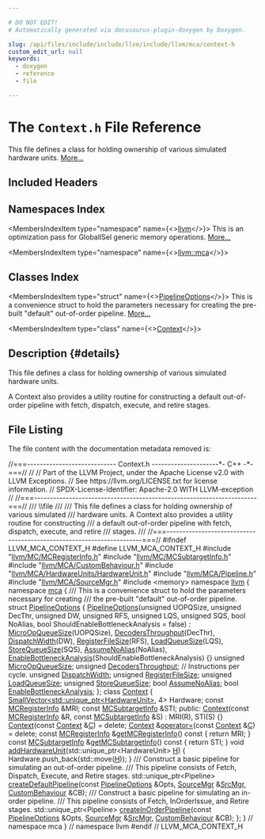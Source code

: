 ```yaml
---

# DO NOT EDIT!
# Automatically generated via docusaurus-plugin-doxygen by Doxygen.

slug: /api/files/include/include/llvm/include/llvm/mca/context-h
custom_edit_url: null
keywords:
  - doxygen
  - reference
  - file

---
```





# The `Context.h` File Reference

<DoxygenPage pluginConfig={pluginConfig}>

This file defines a class for holding ownership of various simulated hardware units. <a href="#details">More...</a>

## Included Headers

<IncludesList>
<IncludesListItem
  filePath="llvm/MC/MCRegisterInfo.h"
  permalink="/docs/api/files/include/include/llvm/include/llvm/mc/mcregisterinfo-h"
  isLocal="true" />
<IncludesListItem
  filePath="llvm/MC/MCSubtargetInfo.h"
  permalink="/docs/api/files/include/include/llvm/include/llvm/mc/mcsubtargetinfo-h"
  isLocal="true" />
<IncludesListItem
  filePath="llvm/MCA/CustomBehaviour.h"
  permalink="/docs/api/files/include/include/llvm/include/llvm/mca/custombehaviour-h"
  isLocal="true" />
<IncludesListItem
  filePath="llvm/MCA/HardwareUnits/HardwareUnit.h"
  permalink="/docs/api/files/include/include/llvm/include/llvm/mca/include/llvm/mca/hardwareunits/hardwareunit-h"
  isLocal="true" />
<IncludesListItem
  filePath="llvm/MCA/Pipeline.h"
  permalink="/docs/api/files/include/include/llvm/include/llvm/mca/pipeline-h"
  isLocal="true" />
<IncludesListItem
  filePath="llvm/MCA/SourceMgr.h"
  permalink="/docs/api/files/include/include/llvm/include/llvm/mca/sourcemgr-h"
  isLocal="true" />
<IncludesListItem
  filePath="memory"
  permalink=""
  isLocal="false" />
</IncludesList>

## Namespaces Index

<MembersIndex>

<MembersIndexItem
  type="namespace"
  name={<><a href="/docs/api/namespaces/llvm">llvm</a></>}>
This is an optimization pass for GlobalISel generic memory operations. <a href="/docs/api/namespaces/llvm/#details">More...</a>
</MembersIndexItem>

<MembersIndexItem
  type="namespace"
  name={<><a href="/docs/api/namespaces/llvm/mca">llvm::mca</a></>}>
</MembersIndexItem>

</MembersIndex>

## Classes Index

<MembersIndex>

<MembersIndexItem
  type="struct"
  name={<><a href="/docs/api/structs/llvm/mca/pipelineoptions">PipelineOptions</a></>}>
This is a convenience struct to hold the parameters necessary for creating the pre-built &quot;default&quot; out-of-order pipeline. <a href="/docs/api/structs/llvm/mca/pipelineoptions/#details">More...</a>
</MembersIndexItem>

<MembersIndexItem
  type="class"
  name={<><a href="/docs/api/classes/llvm/mca/context">Context</a></>}>
</MembersIndexItem>

</MembersIndex>

## Description {#details}

This file defines a class for holding ownership of various simulated hardware units.

A Context also provides a utility routine for constructing a default out-of-order pipeline with fetch, dispatch, execute, and retire stages.

## File Listing

The file content with the documentation metadata removed is:

<ProgramListing>

<Link id="l00001" /><CodeLine lineNumber="1"><Highlight kind="comment">//===---------------------------- Context.h ---------------------&#42;- C++ -&#42;-===//</Highlight><Highlight kind="normal"></Highlight></CodeLine>
<Link id="l00002" /><CodeLine lineNumber="2"><Highlight kind="normal"></Highlight><Highlight kind="comment">//</Highlight><Highlight kind="normal"></Highlight></CodeLine>
<Link id="l00003" /><CodeLine lineNumber="3"><Highlight kind="normal"></Highlight><Highlight kind="comment">// Part of the LLVM Project, under the Apache License v2.0 with LLVM Exceptions.</Highlight><Highlight kind="normal"></Highlight></CodeLine>
<Link id="l00004" /><CodeLine lineNumber="4"><Highlight kind="normal"></Highlight><Highlight kind="comment">// See https://llvm.org/LICENSE.txt for license information.</Highlight><Highlight kind="normal"></Highlight></CodeLine>
<Link id="l00005" /><CodeLine lineNumber="5"><Highlight kind="normal"></Highlight><Highlight kind="comment">// SPDX-License-Identifier: Apache-2.0 WITH LLVM-exception</Highlight><Highlight kind="normal"></Highlight></CodeLine>
<Link id="l00006" /><CodeLine lineNumber="6"><Highlight kind="normal"></Highlight><Highlight kind="comment">//</Highlight><Highlight kind="normal"></Highlight></CodeLine>
<Link id="l00007" /><CodeLine lineNumber="7"><Highlight kind="normal"></Highlight><Highlight kind="comment">//===----------------------------------------------------------------------===//</Highlight><Highlight kind="comment"></Highlight></CodeLine>
<Link id="l00008" /><CodeLine lineNumber="8"><Highlight kind="comment">/// \\file</Highlight></CodeLine>
<Link id="l00009" /><CodeLine lineNumber="9"><Highlight kind="comment">///</Highlight></CodeLine>
<Link id="l00010" /><CodeLine lineNumber="10"><Highlight kind="comment">/// This file defines a class for holding ownership of various simulated</Highlight></CodeLine>
<Link id="l00011" /><CodeLine lineNumber="11"><Highlight kind="comment">/// hardware units.  A Context also provides a utility routine for constructing</Highlight></CodeLine>
<Link id="l00012" /><CodeLine lineNumber="12"><Highlight kind="comment">/// a default out-of-order pipeline with fetch, dispatch, execute, and retire</Highlight></CodeLine>
<Link id="l00013" /><CodeLine lineNumber="13"><Highlight kind="comment">/// stages.</Highlight></CodeLine>
<Link id="l00014" /><CodeLine lineNumber="14"><Highlight kind="comment">///</Highlight><Highlight kind="normal"></Highlight></CodeLine>
<Link id="l00015" /><CodeLine lineNumber="15"><Highlight kind="normal"></Highlight><Highlight kind="comment">//===----------------------------------------------------------------------===//</Highlight><Highlight kind="normal"></Highlight></CodeLine>
<Link id="l00016" /><CodeLine lineNumber="16"><Highlight kind="normal"></Highlight></CodeLine>
<Link id="l00017" /><CodeLine lineNumber="17"><Highlight kind="normal"></Highlight><Highlight kind="preprocessor">#ifndef LLVM&#95;MCA&#95;CONTEXT&#95;H</Highlight><Highlight kind="normal"></Highlight></CodeLine>
<Link id="l00018" /><CodeLine lineNumber="18"><Highlight kind="normal"></Highlight><Highlight kind="preprocessor">#define LLVM&#95;MCA&#95;CONTEXT&#95;H</Highlight><Highlight kind="normal"></Highlight></CodeLine>
<Link id="l00019" /><CodeLine lineNumber="19"><Highlight kind="normal"></Highlight></CodeLine>
<Link id="l00020" /><CodeLine lineNumber="20"><Highlight kind="normal"></Highlight><Highlight kind="preprocessor">#include &quot;<a href="/docs/api/files/include/include/llvm/include/llvm/mc/mcregisterinfo-h">llvm/MC/MCRegisterInfo.h</a>&quot;</Highlight><Highlight kind="normal"></Highlight></CodeLine>
<Link id="l00021" /><CodeLine lineNumber="21"><Highlight kind="normal"></Highlight><Highlight kind="preprocessor">#include &quot;<a href="/docs/api/files/include/include/llvm/include/llvm/mc/mcsubtargetinfo-h">llvm/MC/MCSubtargetInfo.h</a>&quot;</Highlight><Highlight kind="normal"></Highlight></CodeLine>
<Link id="l00022" /><CodeLine lineNumber="22"><Highlight kind="normal"></Highlight><Highlight kind="preprocessor">#include &quot;<a href="/docs/api/files/include/include/llvm/include/llvm/mca/custombehaviour-h">llvm/MCA/CustomBehaviour.h</a>&quot;</Highlight><Highlight kind="normal"></Highlight></CodeLine>
<Link id="l00023" /><CodeLine lineNumber="23"><Highlight kind="normal"></Highlight><Highlight kind="preprocessor">#include &quot;<a href="/docs/api/files/include/include/llvm/include/llvm/mca/include/llvm/mca/hardwareunits/hardwareunit-h">llvm/MCA/HardwareUnits/HardwareUnit.h</a>&quot;</Highlight><Highlight kind="normal"></Highlight></CodeLine>
<Link id="l00024" /><CodeLine lineNumber="24"><Highlight kind="normal"></Highlight><Highlight kind="preprocessor">#include &quot;<a href="/docs/api/files/include/include/llvm/include/llvm/mca/pipeline-h">llvm/MCA/Pipeline.h</a>&quot;</Highlight><Highlight kind="normal"></Highlight></CodeLine>
<Link id="l00025" /><CodeLine lineNumber="25"><Highlight kind="normal"></Highlight><Highlight kind="preprocessor">#include &quot;<a href="/docs/api/files/include/include/llvm/include/llvm/mca/sourcemgr-h">llvm/MCA/SourceMgr.h</a>&quot;</Highlight><Highlight kind="normal"></Highlight></CodeLine>
<Link id="l00026" /><CodeLine lineNumber="26"><Highlight kind="normal"></Highlight><Highlight kind="preprocessor">#include &lt;memory&gt;</Highlight><Highlight kind="normal"></Highlight></CodeLine>
<Link id="l00027" /><CodeLine lineNumber="27"><Highlight kind="normal"></Highlight></CodeLine>
<Link id="l00028" /><CodeLine lineNumber="28"><Highlight kind="normal"></Highlight><Highlight kind="keyword">namespace </Highlight><Highlight kind="normal"><a href="/docs/api/namespaces/llvm">llvm</a> &#123;</Highlight></CodeLine>
<Link id="l00029" /><CodeLine lineNumber="29"><Highlight kind="normal"></Highlight><Highlight kind="keyword">namespace </Highlight><Highlight kind="normal"><a href="/docs/api/namespaces/llvm/mca">mca</a> &#123;</Highlight></CodeLine>
<Link id="l00030" /><CodeLine lineNumber="30"><Highlight kind="normal"></Highlight><Highlight kind="comment"></Highlight></CodeLine>
<Link id="l00031" /><CodeLine lineNumber="31"><Highlight kind="comment">/// This is a convenience struct to hold the parameters necessary for creating</Highlight></CodeLine>
<Link id="l00032" /><CodeLine lineNumber="32"><Highlight kind="comment">/// the pre-built &quot;default&quot; out-of-order pipeline.</Highlight><Highlight kind="normal"></Highlight></CodeLine>
<Link id="l00033" /><CodeLine lineNumber="33" lineLink="/docs/api/structs/llvm/mca/pipelineoptions"><Highlight kind="normal"></Highlight><Highlight kind="keyword">struct </Highlight><Highlight kind="normal"><a href="/docs/api/structs/llvm/mca/pipelineoptions/#a0f897ceb2c227f5258d091f4c8b52122">PipelineOptions</a> &#123;</Highlight></CodeLine>
<Link id="l00034" /><CodeLine lineNumber="34" lineLink="/docs/api/structs/llvm/mca/pipelineoptions/#a0f897ceb2c227f5258d091f4c8b52122"><Highlight kind="normal">  <a href="/docs/api/structs/llvm/mca/pipelineoptions/#a0f897ceb2c227f5258d091f4c8b52122">PipelineOptions</a>(</Highlight><Highlight kind="keywordtype">unsigned</Highlight><Highlight kind="normal"> UOPQSize, </Highlight><Highlight kind="keywordtype">unsigned</Highlight><Highlight kind="normal"> DecThr, </Highlight><Highlight kind="keywordtype">unsigned</Highlight><Highlight kind="normal"> DW, </Highlight><Highlight kind="keywordtype">unsigned</Highlight><Highlight kind="normal"> RFS,</Highlight></CodeLine>
<Link id="l00035" /><CodeLine lineNumber="35"><Highlight kind="normal">                  </Highlight><Highlight kind="keywordtype">unsigned</Highlight><Highlight kind="normal"> LQS, </Highlight><Highlight kind="keywordtype">unsigned</Highlight><Highlight kind="normal"> SQS, </Highlight><Highlight kind="keywordtype">bool</Highlight><Highlight kind="normal"> NoAlias,</Highlight></CodeLine>
<Link id="l00036" /><CodeLine lineNumber="36"><Highlight kind="normal">                  </Highlight><Highlight kind="keywordtype">bool</Highlight><Highlight kind="normal"> ShouldEnableBottleneckAnalysis = </Highlight><Highlight kind="keyword">false</Highlight><Highlight kind="normal">)</Highlight></CodeLine>
<Link id="l00037" /><CodeLine lineNumber="37"><Highlight kind="normal">      : <a href="/docs/api/structs/llvm/mca/pipelineoptions/#a3ad9f723e0a60f417aab427cb93b9dc5">MicroOpQueueSize</a>(UOPQSize), <a href="/docs/api/structs/llvm/mca/pipelineoptions/#ac8664b52385f44ea435a4066e33bd95f">DecodersThroughput</a>(DecThr),</Highlight></CodeLine>
<Link id="l00038" /><CodeLine lineNumber="38"><Highlight kind="normal">        <a href="/docs/api/structs/llvm/mca/pipelineoptions/#a5f5ee31e12d1dfbc4295181b0de64434">DispatchWidth</a>(DW), <a href="/docs/api/structs/llvm/mca/pipelineoptions/#a446906c0241a2ba8cff6713dc7a35cb2">RegisterFileSize</a>(RFS), <a href="/docs/api/structs/llvm/mca/pipelineoptions/#a0d5d115efc4e229156b51d9ce25b6793">LoadQueueSize</a>(LQS),</Highlight></CodeLine>
<Link id="l00039" /><CodeLine lineNumber="39"><Highlight kind="normal">        <a href="/docs/api/structs/llvm/mca/pipelineoptions/#a0ca056c4b6038467f238b6f91cd7c74e">StoreQueueSize</a>(SQS), <a href="/docs/api/structs/llvm/mca/pipelineoptions/#a6df186c732754aa0cfaabb93572a8d07">AssumeNoAlias</a>(NoAlias),</Highlight></CodeLine>
<Link id="l00040" /><CodeLine lineNumber="40"><Highlight kind="normal">        <a href="/docs/api/structs/llvm/mca/pipelineoptions/#a512954901c309ef36e6add328f458871">EnableBottleneckAnalysis</a>(ShouldEnableBottleneckAnalysis) &#123;&#125;</Highlight></CodeLine>
<Link id="l00041" /><CodeLine lineNumber="41" lineLink="/docs/api/structs/llvm/mca/pipelineoptions/#a3ad9f723e0a60f417aab427cb93b9dc5"><Highlight kind="normal">  </Highlight><Highlight kind="keywordtype">unsigned</Highlight><Highlight kind="normal"> <a href="/docs/api/structs/llvm/mca/pipelineoptions/#a3ad9f723e0a60f417aab427cb93b9dc5">MicroOpQueueSize</a>;</Highlight></CodeLine>
<Link id="l00042" /><CodeLine lineNumber="42" lineLink="/docs/api/structs/llvm/mca/pipelineoptions/#ac8664b52385f44ea435a4066e33bd95f"><Highlight kind="normal">  </Highlight><Highlight kind="keywordtype">unsigned</Highlight><Highlight kind="normal"> <a href="/docs/api/structs/llvm/mca/pipelineoptions/#ac8664b52385f44ea435a4066e33bd95f">DecodersThroughput</a>; </Highlight><Highlight kind="comment">// Instructions per cycle.</Highlight><Highlight kind="normal"></Highlight></CodeLine>
<Link id="l00043" /><CodeLine lineNumber="43" lineLink="/docs/api/structs/llvm/mca/pipelineoptions/#a5f5ee31e12d1dfbc4295181b0de64434"><Highlight kind="normal">  </Highlight><Highlight kind="keywordtype">unsigned</Highlight><Highlight kind="normal"> <a href="/docs/api/structs/llvm/mca/pipelineoptions/#a5f5ee31e12d1dfbc4295181b0de64434">DispatchWidth</a>;</Highlight></CodeLine>
<Link id="l00044" /><CodeLine lineNumber="44" lineLink="/docs/api/structs/llvm/mca/pipelineoptions/#a446906c0241a2ba8cff6713dc7a35cb2"><Highlight kind="normal">  </Highlight><Highlight kind="keywordtype">unsigned</Highlight><Highlight kind="normal"> <a href="/docs/api/structs/llvm/mca/pipelineoptions/#a446906c0241a2ba8cff6713dc7a35cb2">RegisterFileSize</a>;</Highlight></CodeLine>
<Link id="l00045" /><CodeLine lineNumber="45" lineLink="/docs/api/structs/llvm/mca/pipelineoptions/#a0d5d115efc4e229156b51d9ce25b6793"><Highlight kind="normal">  </Highlight><Highlight kind="keywordtype">unsigned</Highlight><Highlight kind="normal"> <a href="/docs/api/structs/llvm/mca/pipelineoptions/#a0d5d115efc4e229156b51d9ce25b6793">LoadQueueSize</a>;</Highlight></CodeLine>
<Link id="l00046" /><CodeLine lineNumber="46" lineLink="/docs/api/structs/llvm/mca/pipelineoptions/#a0ca056c4b6038467f238b6f91cd7c74e"><Highlight kind="normal">  </Highlight><Highlight kind="keywordtype">unsigned</Highlight><Highlight kind="normal"> <a href="/docs/api/structs/llvm/mca/pipelineoptions/#a0ca056c4b6038467f238b6f91cd7c74e">StoreQueueSize</a>;</Highlight></CodeLine>
<Link id="l00047" /><CodeLine lineNumber="47" lineLink="/docs/api/structs/llvm/mca/pipelineoptions/#a6df186c732754aa0cfaabb93572a8d07"><Highlight kind="normal">  </Highlight><Highlight kind="keywordtype">bool</Highlight><Highlight kind="normal"> <a href="/docs/api/structs/llvm/mca/pipelineoptions/#a6df186c732754aa0cfaabb93572a8d07">AssumeNoAlias</a>;</Highlight></CodeLine>
<Link id="l00048" /><CodeLine lineNumber="48" lineLink="/docs/api/structs/llvm/mca/pipelineoptions/#a512954901c309ef36e6add328f458871"><Highlight kind="normal">  </Highlight><Highlight kind="keywordtype">bool</Highlight><Highlight kind="normal"> <a href="/docs/api/structs/llvm/mca/pipelineoptions/#a512954901c309ef36e6add328f458871">EnableBottleneckAnalysis</a>;</Highlight></CodeLine>
<Link id="l00049" /><CodeLine lineNumber="49"><Highlight kind="normal">&#125;;</Highlight></CodeLine>
<Link id="l00050" /><CodeLine lineNumber="50"><Highlight kind="normal"></Highlight></CodeLine>
<Link id="l00051" /><CodeLine lineNumber="51" lineLink="/docs/api/classes/llvm/mca/context"><Highlight kind="normal"></Highlight><Highlight kind="keyword">class </Highlight><Highlight kind="normal"><a href="/docs/api/classes/llvm/mca/context/#a96b32d54194d31238bc78f0311e283b0">Context</a> &#123;</Highlight></CodeLine>
<Link id="l00052" /><CodeLine lineNumber="52"><Highlight kind="normal">  <a href="/docs/api/classes/llvm/smallvector">SmallVector&lt;std::unique&#95;ptr&lt;HardwareUnit&gt;</a>, 4&gt; Hardware;</Highlight></CodeLine>
<Link id="l00053" /><CodeLine lineNumber="53"><Highlight kind="normal">  </Highlight><Highlight kind="keyword">const</Highlight><Highlight kind="normal"> <a href="/docs/api/classes/llvm/mcregisterinfo">MCRegisterInfo</a> &amp;MRI;</Highlight></CodeLine>
<Link id="l00054" /><CodeLine lineNumber="54"><Highlight kind="normal">  </Highlight><Highlight kind="keyword">const</Highlight><Highlight kind="normal"> <a href="/docs/api/classes/llvm/mcsubtargetinfo">MCSubtargetInfo</a> &amp;STI;</Highlight></CodeLine>
<Link id="l00055" /><CodeLine lineNumber="55"><Highlight kind="normal"></Highlight></CodeLine>
<Link id="l00056" /><CodeLine lineNumber="56"><Highlight kind="normal"></Highlight><Highlight kind="keyword">public</Highlight><Highlight kind="normal">:</Highlight></CodeLine>
<Link id="l00057" /><CodeLine lineNumber="57" lineLink="/docs/api/classes/llvm/mca/context/#a96b32d54194d31238bc78f0311e283b0"><Highlight kind="normal">  <a href="/docs/api/classes/llvm/mca/context/#a96b32d54194d31238bc78f0311e283b0">Context</a>(</Highlight><Highlight kind="keyword">const</Highlight><Highlight kind="normal"> <a href="/docs/api/classes/llvm/mcregisterinfo">MCRegisterInfo</a> &amp;R, </Highlight><Highlight kind="keyword">const</Highlight><Highlight kind="normal"> <a href="/docs/api/classes/llvm/mcsubtargetinfo">MCSubtargetInfo</a> &amp;S) : MRI(R), STI(S) &#123;&#125;</Highlight></CodeLine>
<Link id="l00058" /><CodeLine lineNumber="58" lineLink="/docs/api/classes/llvm/mca/context/#afeb746f2140a60d79bd221ba37764ee7"><Highlight kind="normal">  <a href="/docs/api/classes/llvm/mca/context/#afeb746f2140a60d79bd221ba37764ee7">Context</a>(</Highlight><Highlight kind="keyword">const</Highlight><Highlight kind="normal"> <a href="/docs/api/classes/llvm/mca/context/#a96b32d54194d31238bc78f0311e283b0">Context</a> &amp;<a href="/docs/api/namespaces/llvm/callingconv/#ac6aa1387c4375260e2468eb5a77fdb4cafd841a49aec1539bc88abc8ff9e170fb">C</a>) = </Highlight><Highlight kind="keyword">delete</Highlight><Highlight kind="normal">;</Highlight></CodeLine>
<Link id="l00059" /><CodeLine lineNumber="59" lineLink="/docs/api/classes/llvm/mca/context/#a6c8c82c9a58a490b9da75321ef53531f"><Highlight kind="normal">  <a href="/docs/api/classes/llvm/mca/context/#a96b32d54194d31238bc78f0311e283b0">Context</a> &amp;<a href="/docs/api/classes/llvm/mca/context/#a6c8c82c9a58a490b9da75321ef53531f">operator=</a>(</Highlight><Highlight kind="keyword">const</Highlight><Highlight kind="normal"> <a href="/docs/api/classes/llvm/mca/context/#a96b32d54194d31238bc78f0311e283b0">Context</a> &amp;<a href="/docs/api/namespaces/llvm/callingconv/#ac6aa1387c4375260e2468eb5a77fdb4cafd841a49aec1539bc88abc8ff9e170fb">C</a>) = </Highlight><Highlight kind="keyword">delete</Highlight><Highlight kind="normal">;</Highlight></CodeLine>
<Link id="l00060" /><CodeLine lineNumber="60"><Highlight kind="normal"></Highlight></CodeLine>
<Link id="l00061" /><CodeLine lineNumber="61" lineLink="/docs/api/classes/llvm/mca/context/#a506df6e4a8f6730f3af9513321d7dd83"><Highlight kind="normal">  </Highlight><Highlight kind="keyword">const</Highlight><Highlight kind="normal"> <a href="/docs/api/classes/llvm/mcregisterinfo">MCRegisterInfo</a> &amp;<a href="/docs/api/classes/llvm/mca/context/#a506df6e4a8f6730f3af9513321d7dd83">getMCRegisterInfo</a>()</Highlight><Highlight kind="keyword"> const </Highlight><Highlight kind="normal">&#123; </Highlight><Highlight kind="keywordflow">return</Highlight><Highlight kind="normal"> MRI; &#125;</Highlight></CodeLine>
<Link id="l00062" /><CodeLine lineNumber="62" lineLink="/docs/api/classes/llvm/mca/context/#a0f75a5159ef43222b676269c47985474"><Highlight kind="normal">  </Highlight><Highlight kind="keyword">const</Highlight><Highlight kind="normal"> <a href="/docs/api/classes/llvm/mcsubtargetinfo">MCSubtargetInfo</a> &amp;<a href="/docs/api/classes/llvm/mca/context/#a0f75a5159ef43222b676269c47985474">getMCSubtargetInfo</a>()</Highlight><Highlight kind="keyword"> const </Highlight><Highlight kind="normal">&#123; </Highlight><Highlight kind="keywordflow">return</Highlight><Highlight kind="normal"> STI; &#125;</Highlight></CodeLine>
<Link id="l00063" /><CodeLine lineNumber="63"><Highlight kind="normal"></Highlight></CodeLine>
<Link id="l00064" /><CodeLine lineNumber="64" lineLink="/docs/api/classes/llvm/mca/context/#ade3369aca1d7613aaa9356e6a38ceb00"><Highlight kind="normal">  </Highlight><Highlight kind="keywordtype">void</Highlight><Highlight kind="normal"> <a href="/docs/api/classes/llvm/mca/context/#ade3369aca1d7613aaa9356e6a38ceb00">addHardwareUnit</a>(std::unique&#95;ptr&lt;HardwareUnit&gt; <a href="/docs/api/files/lib/lib/support/md5-cpp/#ae42219072d798876e6b08e6b78614ff6">H</a>) &#123;</Highlight></CodeLine>
<Link id="l00065" /><CodeLine lineNumber="65"><Highlight kind="normal">    Hardware.push&#95;back(std::move(<a href="/docs/api/files/lib/lib/support/md5-cpp/#ae42219072d798876e6b08e6b78614ff6">H</a>));</Highlight></CodeLine>
<Link id="l00066" /><CodeLine lineNumber="66"><Highlight kind="normal">  &#125;</Highlight></CodeLine>
<Link id="l00067" /><CodeLine lineNumber="67"><Highlight kind="normal"></Highlight><Highlight kind="comment"></Highlight></CodeLine>
<Link id="l00068" /><CodeLine lineNumber="68"><Highlight kind="comment">  /// Construct a basic pipeline for simulating an out-of-order pipeline.</Highlight></CodeLine>
<Link id="l00069" /><CodeLine lineNumber="69"><Highlight kind="comment">  /// This pipeline consists of Fetch, Dispatch, Execute, and Retire stages.</Highlight><Highlight kind="normal"></Highlight></CodeLine>
<Link id="l00070" /><CodeLine lineNumber="70"><Highlight kind="normal">  std::unique&#95;ptr&lt;Pipeline&gt; <a href="/docs/api/classes/llvm/mca/context/#ae59a559d2474039c4dfb540996e84d42">createDefaultPipeline</a>(</Highlight><Highlight kind="keyword">const</Highlight><Highlight kind="normal"> <a href="/docs/api/structs/llvm/mca/pipelineoptions">PipelineOptions</a> &amp;Opts,</Highlight></CodeLine>
<Link id="l00071" /><CodeLine lineNumber="71"><Highlight kind="normal">                                                  <a href="/docs/api/structs/llvm/mca/sourcemgr">SourceMgr</a> &amp;<a href="/docs/api/namespaces/llvm/#a5f3f23062c5d5636bee27c54f4a407f0">SrcMgr</a>,</Highlight></CodeLine>
<Link id="l00072" /><CodeLine lineNumber="72"><Highlight kind="normal">                                                  <a href="/docs/api/classes/llvm/mca/custombehaviour">CustomBehaviour</a> &amp;CB);</Highlight></CodeLine>
<Link id="l00073" /><CodeLine lineNumber="73"><Highlight kind="normal"></Highlight><Highlight kind="comment"></Highlight></CodeLine>
<Link id="l00074" /><CodeLine lineNumber="74"><Highlight kind="comment">  /// Construct a basic pipeline for simulating an in-order pipeline.</Highlight></CodeLine>
<Link id="l00075" /><CodeLine lineNumber="75"><Highlight kind="comment">  /// This pipeline consists of Fetch, InOrderIssue, and Retire stages.</Highlight><Highlight kind="normal"></Highlight></CodeLine>
<Link id="l00076" /><CodeLine lineNumber="76"><Highlight kind="normal">  std::unique&#95;ptr&lt;Pipeline&gt; <a href="/docs/api/classes/llvm/mca/context/#a48ddd4fee83ada5df0185350904d8398">createInOrderPipeline</a>(</Highlight><Highlight kind="keyword">const</Highlight><Highlight kind="normal"> <a href="/docs/api/structs/llvm/mca/pipelineoptions">PipelineOptions</a> &amp;Opts,</Highlight></CodeLine>
<Link id="l00077" /><CodeLine lineNumber="77"><Highlight kind="normal">                                                  <a href="/docs/api/structs/llvm/mca/sourcemgr">SourceMgr</a> &amp;<a href="/docs/api/namespaces/llvm/#a5f3f23062c5d5636bee27c54f4a407f0">SrcMgr</a>,</Highlight></CodeLine>
<Link id="l00078" /><CodeLine lineNumber="78"><Highlight kind="normal">                                                  <a href="/docs/api/classes/llvm/mca/custombehaviour">CustomBehaviour</a> &amp;CB);</Highlight></CodeLine>
<Link id="l00079" /><CodeLine lineNumber="79"><Highlight kind="normal">&#125;;</Highlight></CodeLine>
<Link id="l00080" /><CodeLine lineNumber="80"><Highlight kind="normal"></Highlight></CodeLine>
<Link id="l00081" /><CodeLine lineNumber="81"><Highlight kind="normal">&#125; </Highlight><Highlight kind="comment">// namespace mca</Highlight><Highlight kind="normal"></Highlight></CodeLine>
<Link id="l00082" /><CodeLine lineNumber="82"><Highlight kind="normal">&#125; </Highlight><Highlight kind="comment">// namespace llvm</Highlight><Highlight kind="normal"></Highlight></CodeLine>
<Link id="l00083" /><CodeLine lineNumber="83"><Highlight kind="normal"></Highlight><Highlight kind="preprocessor">#endif </Highlight><Highlight kind="comment">// LLVM&#95;MCA&#95;CONTEXT&#95;H</Highlight><Highlight kind="normal"></Highlight></CodeLine>

</ProgramListing>

</DoxygenPage>
